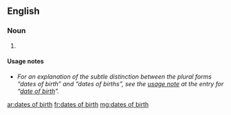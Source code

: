 ==English==

===Noun===
{{head|en|plural|head=[[dates]] [[of]] [[birth]]}} {{p}}

# {{plural of|date of birth|lang=en|nocat=1}}

====Usage notes====
* ''For an explanation of the subtle distinction between the plural forms “dates of birth” and “dates of births”, see the [[date of birth#Usage notes|usage note]] at the entry for “[[date of birth]]”.''

[[ar:dates of birth]]
[[fr:dates of birth]]
[[mg:dates of birth]]